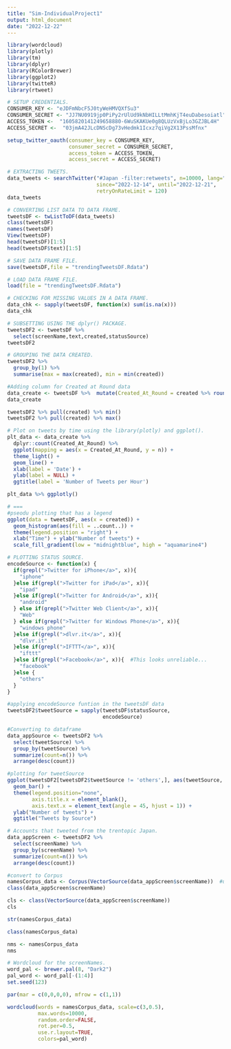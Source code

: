```yaml
---
title: "Sim-IndividualProject1"
output: html_document
date: "2022-12-22"
---
```


```r
library(wordcloud)
library(plotly)
library(tm)
library(dplyr)
library(RColorBrewer)
library(ggplot2)
library(twitteR)
library(rtweet)
```

```r
# SETUP CREDENTIALS.
CONSUMER_KEY <- "eJDFmNbcF5J0tyWeHMVQXfSu3"
CONSUMER_SECRET <- "JJ7NU0919jp0PiPy2rUlUd9kNbHILLtMmhKjT4euDabesoiatl"
ACCESS_TOKEN <-  "1605820141249658880-6WuSKAKUe0g8QLUzVxBjLo3GZJBL4H"
ACCESS_SECRET <-  "03jmA42JLcDNScDg73vHedmk1Icxz7qiVg2X13PssMfnx"

setup_twitter_oauth(consumer_key = CONSUMER_KEY,
                    consumer_secret = CONSUMER_SECRET,
                    access_token = ACCESS_TOKEN,
                    access_secret = ACCESS_SECRET)
```
```r
# EXTRACTING TWEETS.
data_tweets <- searchTwitter("#Japan -filter:retweets", n=10000, lang="en", 
                             since="2022-12-14", until="2022-12-21", 
                             retryOnRateLimit = 120)
data_tweets
```
```r
# CONVERTING LIST DATA TO DATA FRAME.
tweetsDF <- twListToDF(data_tweets)
class(tweetsDF)
names(tweetsDF)
View(tweetsDF)
head(tweetsDF)[1:5]
head(tweetsDF$text)[1:5]
```
```r
# SAVE DATA FRAME FILE.
save(tweetsDF,file = "trendingTweetsDF.Rdata")
```
```r
# LOAD DATA FRAME FILE.
load(file = "trendingTweetsDF.Rdata")
```
```r
# CHECKING FOR MISSING VALUES IN A DATA FRAME.
data_chk <- sapply(tweetsDF, function(x) sum(is.na(x)))
data_chk
```
```r
# SUBSETTING USING THE dplyr() PACKAGE.
tweetsDF2 <- tweetsDF %>%
  select(screenName,text,created,statusSource)
tweetsDF2
```
```r
# GROUPING THE DATA CREATED. 
tweetsDF2 %>%  
  group_by(1) %>%  
  summarise(max = max(created), min = min(created))
```
```r
#Adding column for Created at Round data
data_create <- tweetsDF %>%  mutate(Created_At_Round = created %>% round(units = 'hours') %>% as.POSIXct())
data_create

tweetsDF2 %>% pull(created) %>% min() 
tweetsDF2 %>% pull(created) %>% max()
```
```r
# Plot on tweets by time using the library(plotly) and ggplot().
plt_data <- data_create %>% 
  dplyr::count(Created_At_Round) %>% 
  ggplot(mapping = aes(x = Created_At_Round, y = n)) +
  theme_light() +
  geom_line() +
  xlab(label = 'Date') +
  ylab(label = NULL) +
  ggtitle(label = 'Number of Tweets per Hour')

plt_data %>% ggplotly()
```
```r
# ===
#pseodu plotting that has a legend
ggplot(data = tweetsDF, aes(x = created)) +
  geom_histogram(aes(fill = ..count..)) +
  theme(legend.position = "right") +
  xlab("Time") + ylab("Number of tweets") + 
  scale_fill_gradient(low = "midnightblue", high = "aquamarine4")
```
```r
# PLOTTING STATUS SOURCE.
encodeSource <- function(x) {
  if(grepl(">Twitter for iPhone</a>", x)){
    "iphone"
  }else if(grepl(">Twitter for iPad</a>", x)){
    "ipad"
  }else if(grepl(">Twitter for Android</a>", x)){
    "android"
  } else if(grepl(">Twitter Web Client</a>", x)){
    "Web"
  } else if(grepl(">Twitter for Windows Phone</a>", x)){
    "windows phone"
  }else if(grepl(">dlvr.it</a>", x)){
    "dlvr.it"
  }else if(grepl(">IFTTT</a>", x)){
    "ifttt"
  }else if(grepl(">Facebook</a>", x)){  #This looks unreliable...
    "facebook"
  }else {
    "others"
  }
}
```
```r
#applying encodeSource funtion in the tweetsDF data
tweetsDF2$tweetSource = sapply(tweetsDF$statusSource, 
                               encodeSource)
```
```r
#Converting to dataframe
data_appSource <- tweetsDF2 %>% 
  select(tweetSource) %>%
  group_by(tweetSource) %>%
  summarize(count=n()) %>%
  arrange(desc(count))
```
```r
#plotting for tweetSource 
ggplot(tweetsDF2[tweetsDF2$tweetSource != 'others',], aes(tweetSource, fill = tweetSource)) +
  geom_bar() +
  theme(legend.position="none",
        axis.title.x = element_blank(),
        axis.text.x = element_text(angle = 45, hjust = 1)) +
  ylab("Number of tweets") +
  ggtitle("Tweets by Source")
```
```r
# Accounts that tweeted from the trentopic Japan.
data_appScreen <- tweetsDF2 %>%
  select(screenName) %>%
  group_by(screenName) %>%
  summarize(count=n()) %>%
  arrange(desc(count))
```
```r
#convert to Corpus
namesCorpus_data <- Corpus(VectorSource(data_appScreen$screenName))  #using ScreenName
class(data_appScreen$screenName)

cls <- class(VectorSource(data_appScreen$screenName))
cls

str(namesCorpus_data)

class(namesCorpus_data)

nms <- namesCorpus_data
nms
```
```r
# Wordcloud for the screenNames.
word_pal <- brewer.pal(8, "Dark2")
pal_word <- word_pal[-(1:4)]
set.seed(123)

par(mar = c(0,0,0,0), mfrow = c(1,1))

wordcloud(words = namesCorpus_data, scale=c(3,0.5),
          max.words=10000,
          random.order=FALSE,
          rot.per=0.5,
          use.r.layout=TRUE,
          colors=pal_word)
```